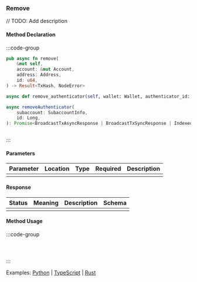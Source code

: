 ### Remove

// TODO: Add description

#### Method Declaration

:::code-group

```rust [Rust]
pub async fn remove(
    &mut self,
    account: &mut Account,
    address: Address,
    id: u64,
) -> Result<TxHash, NodeError>
```

```python [Python]
async def remove_authenticator(self, wallet: Wallet, authenticator_id: int)
```

```typescript [TypeScript]
async removeAuthenticator(
    subaccount: SubaccountInfo,
    id: Long,
): Promise<BroadcastTxAsyncResponse | BroadcastTxSyncResponse | IndexedTx>
```

```url [API]
```

:::

#### Parameters

| Parameter | Location | Type  | Required | Description |
| --------- | -------- | ----- | -------- | ----------- |
|           |          |       |          |             |

#### Response

| Status | Meaning | Description | Schema |
| ------ | ------- | ----------- | ------ |
|        |         |             |        |

#### Method Usage

:::code-group

```rust [Rust]
```

```python [Python]

```

```typescript [TypeScript]

```

:::

Examples: [Python] | [TypeScript] | [Rust]

[Python]: https://github.com/dydxprotocol/v4-clients/blob/3e8c7e1b960291b7ef273962d374d9934a5c4d33/v4-client-py-v2/examples/authenticator_management.py#L68
[TypeScript]: https://github.com/dydxprotocol/v4-clients/blob/3e8c7e1b960291b7ef273962d374d9934a5c4d33/v4-client-js/examples/permissioned_keys_example.ts#L50
[Rust]: https://github.com/dydxprotocol/v4-clients/blob/3e8c7e1b960291b7ef273962d374d9934a5c4d33/v4-client-rs/client/examples/authenticator.rs#L146